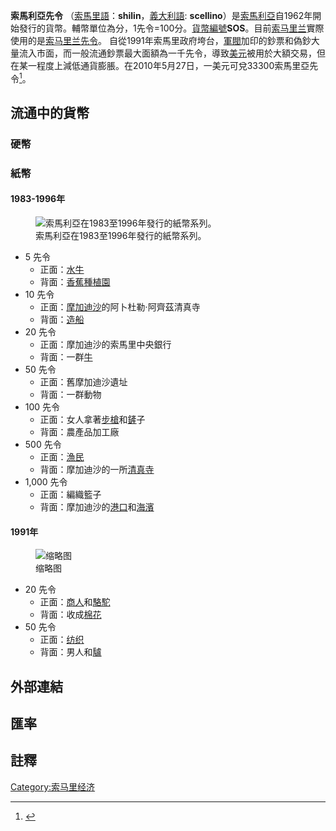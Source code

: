 {{noteTA
|T=zh-cn:索马里先令; zh-tw:索馬利亞先令; zh-hk:索馬里先令;
|G1=Country
}}
{{About|缩写符号为SOS的货币|一种求救信号|SOS}}
{{Infobox Currency
| currency_name_in_local = shilin soomaali <small>（索馬利亞語）</small>
| iso_code = SOS
| image_1 = 1000ShS.png
| image_title_1 = 當前通行鈔票
| using_countries = {{flag|Somalia}}\{{flag|Puntland}}
| inflation_rate =
| inflation_source_date =
| symbol = Sh.So.<ref>[http://somalbanca.org/ Central Bank of Somalia] {{Wayback|url=http://somalbanca.org/ |date=20121023154855 }}. Accessed 24 Feb 2011.</ref>
| used_coins = 1,5, 10, 50 senti, 1, 5, 10, 20, 50, 100 shillings
| used_banknotes = 5, 10, 20, 50, 100, 500, 1000 shillings
| issuing_authority = [[索馬利亞中央銀行|索馬利亞中央銀行]]
| issuing_authority_website = somalbanca.org/
}}

'''索馬利亞先令''' （[[索馬里語|索馬里語]]：'''shilin'''，[[義大利語|義大利語]]: '''scellino'''）是[[索馬利亞|索馬利亞]]自1962年開始發行的貨幣。輔幣單位為分，1先令=100分。[[ISO_4217|貨幣編號]]'''SOS'''。目前[[索马里兰|索马里兰]]實際使用的是[[索马里兰先令|索马里兰先令]]。
自從1991年索馬里政府垮台，[[軍閥|軍閥]]加印的鈔票和偽鈔大量流入市面，而一般流通鈔票最大面額為一千先令，導致[[美元|美元]]被用於大額交易，但在某一程度上減低通貨膨脹。在2010年5月27日，一美元可兌33300索馬里亞先令<ref>{{cite web |url=http://www.somalbanca.org/exchange-rates.html |title=存档副本 |accessdate=2010-04-26 |deadurl=yes |archiveurl=https://web.archive.org/web/20100308153101/http://www.somalbanca.org/exchange-rates.html |archivedate=2010-03-08 }}</ref>。

==流通中的貨幣==
{{Infobox currency
| currency_name_in_local = {{native name|so|Shilin Soomaali}}<br/>{{native name|ar|الشلن الصومالي}}
| iso_code = SOS
| image_1 = Somshil5r.jpg
| image_title_1 = 500 Somali shilling banknote.
| using_countries = {{flag|Somalia}}
| inflation_rate = 
| subunit_name_1 = Senti 
| subunit_ratio_1 = 1/100
| symbol = Sh.So.<ref>[http://somalbanca.org/ Central Bank of Somalia]. Accessed on 24 February 2011.</ref>
| used_banknotes =1000 shillings
| issuing_authority = [[Central_Bank_of_Somalia|Central Bank of Somalia]]
| issuing_authority_website = {{URL|http://www.centralbank.gov.so}}
}}
===硬幣===
===紙幣===
====1983-1996年====
[[File:Somali_shilling_banknote_set_1983-1996.jpg|索馬利亞在1983至1996年發行的紙幣系列。]]
*5 先令
**正面：[[水牛|水牛]]
**背面：[[香蕉|香蕉]][[種植園|種植園]]
*10 先令
**正面：[[摩加迪沙|摩加迪沙]]的阿卜杜勒·阿齊茲清真寺
**背面：[[造船|造船]]
*20 先令
**正面：摩加迪沙的索馬里中央銀行
**背面：一群[[牛|牛]]
*50 先令
**正面：舊摩加迪沙遺址
**背面：一群動物
*100 先令
**正面：女人拿著[[步槍|步槍]]和[[鏟|鏟]]子
**背面：農產品加工廠
*500 先令
**正面：[[漁民|漁民]]
**背面：摩加迪沙的一所[[清真寺|清真寺]]
*1,000 先令
**正面：編織籃子
**背面：摩加迪沙的[[港口|港口]]和[[海濱|海濱]]

====1991年====
[[File:Somali_shilling_banknote_set_1991.jpg|缩略图]]
*20 先令
**正面：[[商人|商人]]和[[駱駝|駱駝]]
**背面：收成[[棉花|棉花]]
*50 先令
**正面：[[纺织|纺织]]
**背面：男人和[[驢|驢]]

==外部連結==
{{Standard numismatics external links
| world_coin_gallery_1_url  = Somalia
| world_coin_gallery_1_name = Somalia
| banknote_world_1_url      = somalia
| banknote_world_1_name     = Somalia
| dollarization_1_url       = so
| dollarization_1_name      = Somalia
| gfd_1_url                 = Somalia
| gfd_1_name                = Somalia
| gfd_data_1_url            = 5597
| gfd_data_1_name           = Somalia Shilling
| show_gfd_excel            = Y
}}
== 匯率 ==
{{Exchange Rate|SOS}}
==註釋==
<references />
{{Currencies of Africa}}
[[Category:索马里经济|Category:索马里经济]]